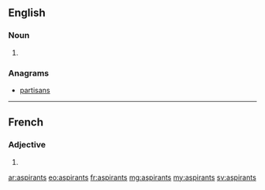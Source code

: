 ==English==

===Noun===
{{head|en|noun plural form}}

# {{plural of|aspirant|lang=en}}

===Anagrams===
* [[partisans#English|partisans]]

----

==French==

===Adjective===
{{fr-adj-form}}

# {{masculine plural of|aspirant|lang=fr}}

[[ar:aspirants]]
[[eo:aspirants]]
[[fr:aspirants]]
[[mg:aspirants]]
[[my:aspirants]]
[[sv:aspirants]]